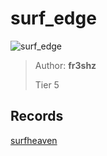 
# surf_edge

![surf_edge](https://raw.githubusercontent.com/Sayt123/SurfMapPics/Maps-and-bonuses/csgo/surf_edge.jpg)

> Author: **fr3shz**
>
> Tier 5

## Records

[surfheaven](https://surfheaven.eu/map/surf_edge)
